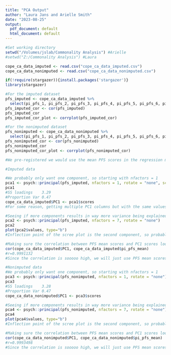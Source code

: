 ```yaml
---
title: "PCA Output"
author: "Laura Jans and Arielle Smith"
date: "2023-08-25"
output:
  pdf_document: default
  html_document: default
---
```


```r
#Set working directory
setwd("/Volumes/jslab/Commonality Analysis") #Arielle
#setwd("Z:/Commonality Analysis") #Laura

cope_ca_data_imputed <- read.csv("cope_ca_data_imputed.csv")
cope_ca_data_nonimputed <- read.csv("cope_ca_data_nonimputed.csv")

if(!require(stargazer)){install.packages('stargazer')}
library(stargazer)
```


```r
#For the imputed dataset
pfs_imputed <- cope_ca_data_imputed %>%
  select(pi_pfs_1, pi_pfs_2, pi_pfs_3, pi_pfs_4, pi_pfs_5, pi_pfs_6, pi_pfs_7)
pfs_imputed_cor <- cor(pfs_imputed)
pfs_imputed_cor
pfs_imputed_cor_plot <- corrplot(pfs_imputed_cor)

#For the nonimputed dataset
pfs_nonimputed <- cope_ca_data_nonimputed %>% 
  select(pi_pfs_1, pi_pfs_2, pi_pfs_3, pi_pfs_4, pi_pfs_5, pi_pfs_6, pi_pfs_7)
pfs_nonimputed_cor <- cor(pfs_nonimputed)
pfs_nonimputed_cor
pfs_nonimputed_cor_plot <- corrplot(pfs_nonimputed_cor)

#We pre-registered we would use the mean PFS scores in the regression models if correlations between items are >0.7. They are surprisingly <0.7, so it looks like we'll be doing a principal component analysis.
```

```r

#Imputed data

#We probably only want one component, so starting with nfactors = 1
pca1 <- psych::principal(pfs_imputed, nfactors = 1, rotate = "none", scores = TRUE)
pca1
#SS loadings    3.29
#Proportion Var 0.47
cope_ca_data_imputed$PC1 <- pca1$scores
#For some reason, getting multiple PC1 columns but with the same values

#Seeing if more components results in way more variance being explained, so playing with nfactors = 7 (number of PFS items)
pca2 <- psych::principal(pfs_imputed, nfactors = 7, rotate = "none")
pca2
plot(pca2$values, type="b")
#Inflection point of the scree plot is the second component, so probably does not make sense to have more than one component

#Making sure the correlation between PFS mean scores and PC1 scores look good:
cor(cope_ca_data_imputed$PC1, cope_ca_data_imputed$pi_pfs_mean)
#r=0.9991132 
#Since the correlation is sooooo high, we will just use PFS mean scores afterall

#Nonimputed data
#We probably only want one component, so starting with nfactors = 1
pca3 <- psych::principal(pfs_nonimputed, nfactors = 1, rotate = "none")
pca3
#SS loadings    3.28
#Proportion Var 0.47
cope_ca_data_nonimputed$PC1 <- pca3$scores

#Seeing if more components results in way more variance being explained, so playing with nfactors = 7 (number of PFS items)
pca4 <- psych::principal(pfs_nonimputed, nfactors = 7, rotate = "none")
pca4
plot(pca4$values, type="b")
#Inflection point of the scree plot is the second component, so probably does not make sense to have more than one component

#Making sure the correlation between PFS mean scores and PC1 scores look good:
cor(cope_ca_data_nonimputed$PC1, cope_ca_data_nonimputed$pi_pfs_mean)
#r=0.9993498
#Since the correlation is sooooo high, we will just use PFS mean scores afterall
```